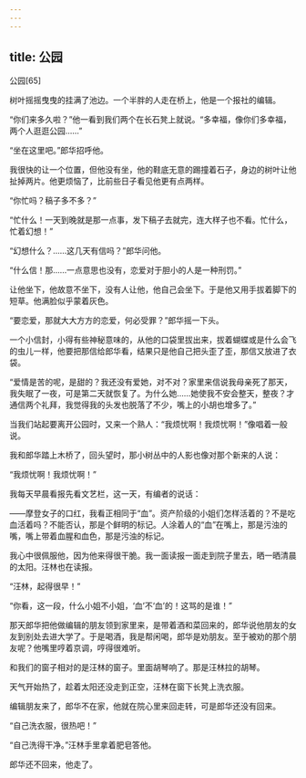 ```yaml
---
---
---
```

title: 公园
---




公园[65]



树叶摇摇曳曳的挂满了池边。一个半胖的人走在桥上，他是一个报社的编辑。

“你们来多久啦？”他一看到我们两个在长石凳上就说。“多幸福，像你们多幸福，两个人逛逛公园……”

“坐在这里吧。”郎华招呼他。

我很快的让一个位置，但他没有坐，他的鞋底无意的踢撞着石子，身边的树叶让他扯掉两片。他更烦恼了，比前些日子看见他更有点两样。

“你忙吗？稿子多不多？”

“忙什么！一天到晚就是那一点事，发下稿子去就完，连大样子也不看。忙什么，忙着幻想！”

“幻想什么？……这几天有信吗？”郎华问他。

“什么信！那……一点意思也没有，恋爱对于胆小的人是一种刑罚。”

让他坐下，他故意不坐下，没有人让他，他自己会坐下。于是他又用手拔着脚下的短草。他满脸似乎蒙着灰色。

“要恋爱，那就大大方方的恋爱，何必受罪？”郎华摇一下头。

一个小信封，小得有些神秘意味的，从他的口袋里拔出来，拔着蝴蝶或是什么会飞的虫儿一样，他要把那信给郎华看，结果只是他自己把头歪了歪，那信又放进了衣袋。

“爱情是苦的呢，是甜的？我还没有爱她，对不对？家里来信说我母亲死了那天，我失眠了一夜，可是第二天就恢复了。为什么她……她使我不安会整天，整夜？才通信两个礼拜，我觉得我的头发也脱落了不少，嘴上的小胡也增多了。”

当我们站起要离开公园时，又来一个熟人：“我烦忧啊！我烦忧啊！”像唱着一般说。

我和郎华踏上木桥了，回头望时，那小树丛中的人影也像对那个新来的人说：

“我烦忧啊！我烦忧啊！”

我每天早晨看报先看文艺栏，这一天，有编者的说话：

——摩登女子的口红，我看正相同于“血”。资产阶级的小姐们怎样活着的？不是吃血活着吗？不能否认，那是个鲜明的标记。人涂着人的“血”在嘴上，那是污浊的嘴，嘴上带着血腥和血色，那是污浊的标记。

我心中很佩服他，因为他来得很干脆。我一面读报一面走到院子里去，晒一晒清晨的太阳。汪林也在读报。

“汪林，起得很早！”

“你看，这一段，什么小姐不小姐，‘血’不‘血’的！这骂的是谁！”

那天郎华把他做编辑的朋友领到家里来，是带着酒和菜回来的，郎华说他朋友的女友到别处去进大学了。于是喝酒，我是帮闲喝，郎华是劝朋友。至于被劝的那个朋友呢？他嘴里哼着京调，哼得很难听。

和我们的窗子相对的是汪林的窗子。里面胡琴响了。那是汪林拉的胡琴。

天气开始热了，趁着太阳还没走到正空，汪林在窗下长凳上洗衣服。

编辑朋友来了，郎华不在家，他就在院心里来回走转，可是郎华还没有回来。

“自己洗衣服，很热吧！”

“自己洗得干净。”汪林手里拿着肥皂答他。

郎华还不回来，他走了。